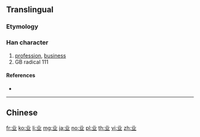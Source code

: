 {{also|業}}<!-- may be replaced by zh-forms -->
==Translingual==
{{stroke order}}

===Etymology===
{{Han simp|業}}

===Han character===
{{Han char|rn=1|rad=一|as=04|sn=5|four=|canj=TC,XTC|ids=⿻䒑⿰丨丨}}

# [[profession]], [[business]]
# GB radical 111

====References====
* {{Han ref|kx=0078.021|hdz=10015.040|uh=4E1A|ud=19994}}

----

==Chinese==
{{zh-see|業}}

[[fr:业]]
[[ko:业]]
[[li:业]]
[[mg:业]]
[[ja:业]]
[[no:业]]
[[pl:业]]
[[th:业]]
[[vi:业]]
[[zh:业]]
